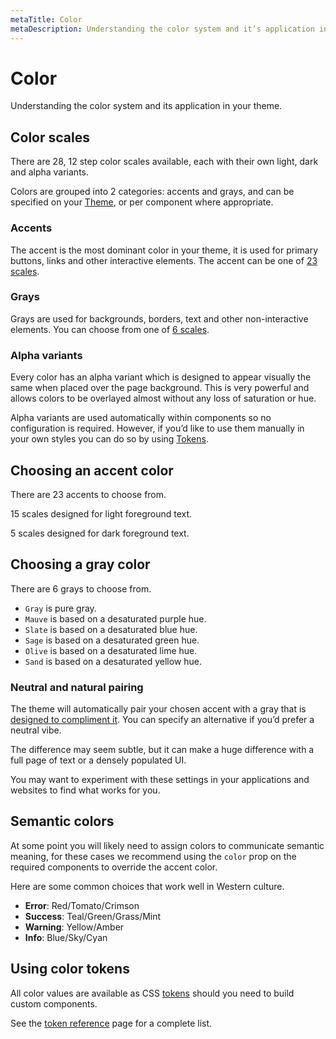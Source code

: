 ```yaml
---
metaTitle: Color
metaDescription: Understanding the color system and it’s application in your theme.
---
```


# Color

<Description>
  Understanding the color system and its application in your theme.
</Description>

## Color scales

There are 28, 12 step color scales available, each with their own light, dark and alpha variants.

Colors are grouped into 2 categories: accents and grays, and can be specified on your [Theme](/themes/docs/components/theme), or per component where appropriate.

### Accents

The accent is the most dominant color in your theme, it is used for primary buttons, links and other interactive elements. The accent can be one of [23 scales](/themes/docs/theme/color#choosing-an-accent-color).

<ThemesColorScale type="accent" />

### Grays

Grays are used for backgrounds, borders, text and other non-interactive elements. You can choose from one of [6 scales](/themes/docs/theme/color#choosing-a-gray-color).

<ThemesColorScale type="gray" />

### Alpha variants

Every color has an alpha variant which is designed to appear visually the same when placed over the page background. This is very powerful and allows colors to be overlayed almost without any loss of saturation or hue.

Alpha variants are used automatically within components so no configuration is required. However, if you’d like to use them manually in your own styles you can do so by using [Tokens](/themes/docs/theme/token-reference).

## Choosing an accent color

There are 23 accents to choose from.

15 scales designed for light foreground text.

<ThemesAccentSwatches />

5 scales designed for dark foreground text.

<ThemesBrightAccentSwatches />

## Choosing a gray color

There are 6 grays to choose from.

<ThemeGraySwatches />

- `Gray` is pure gray.
- `Mauve` is based on a desaturated purple hue.
- `Slate` is based on a desaturated blue hue.
- `Sage` is based on a desaturated green hue.
- `Olive` is based on a desaturated lime hue.
- `Sand` is based on a desaturated yellow hue.

### Neutral and natural pairing

The theme will automatically pair your chosen accent with a gray that is [designed to compliment it](/colors/docs/palette-composition/composing-a-palette#natural-pairing). You can specify an alternative if you’d prefer a neutral vibe.

The difference may seem subtle, but it can make a huge difference with a full page of text or a densely populated UI.

You may want to experiment with these settings in your applications and websites to find what works for you.

## Semantic colors

At some point you will likely need to assign colors to communicate semantic meaning, for these cases we recommend using the `color` prop on the required components to override the accent color.

Here are some common choices that work well in Western culture.

- **Error**: Red/Tomato/Crimson
- **Success**: Teal/Green/Grass/Mint
- **Warning**: Yellow/Amber
- **Info**: Blue/Sky/Cyan

## Using color tokens

All color values are available as CSS [tokens](/themes/docs/theme/token-reference) should you need to build custom components.

See the [token reference](/themes/docs/theme/token-reference) page for a complete list.
